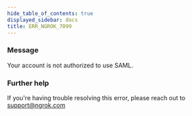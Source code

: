 ```yaml
---
hide_table_of_contents: true
displayed_sidebar: docs
title: ERR_NGROK_7099
---
```


### Message

Your account is not authorized to use SAML.

### Further help

If you're having trouble resolving this error, please reach out to [support@ngrok.com](mailto:support@ngrok.com?subject=Help%20with%20ERR_NGROK_7099)
